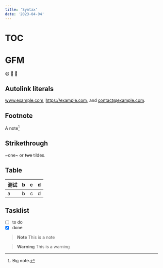 ```yaml
---
title: 'Syntax'
date: '2023-04-04'
---
```


# TOC

# GFM

:smile:
:tada:
:rocket:

## Autolink literals

www.example.com, https://example.com, and contact@example.com.

## Footnote

A note[^1]

[^1]: Big note.

## Strikethrough

~one~ or ~~two~~ tildes.

## Table

| 测试 | b   |   c |  d  |
| ---- | :-- | --: | :-: |
| a    | b   |   c |  d  |

## Tasklist

- [ ] to do
- [x] done

> **Note**
> This is a note

> **Warning**
> This is a warning
